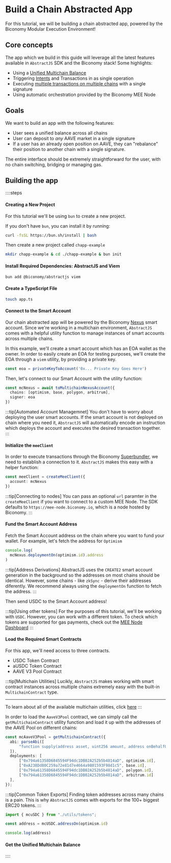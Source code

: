 # Build a Chain Abstracted App

For this tutorial, we will be building a chain abstracted app, powered by the Biconomy Modular Execution Environment!

## Core concepts

The app which we build in this guide will leverage all the latest features available in `AbstractJS` SDK and 
the Biconomy stack! Some highlights:

- Using a [Unified Multichain Balance]()
- Triggering [Intents]() and Transactions in as single operation
- Executing [multiple transactions on multiple chains]() with a single signature
- Using automatic orchestration provided by the Biconomy MEE Node

## Goals

We want to build an app with the following features:

- User sees a unified balance across all chains
- User can deposit to _any_ AAVE market in a single signature
- If a user has an already open position on AAVE, they can "rebalance" their position to another chain with a single
signature.

The entire interface should be extremely straightforward for the user, with no chain switching, bridging or managing gas.

## Building the app

::::steps
#### Creating a New Project

For this tutorial we'll be using `bun` to create a new project. 

If you don't have `bun`, you can install it by running:
```bash [Install Bun]
curl -fsSL https://bun.sh/install | bash
```

Then create a new project called `chapp-example`
```bash [Create a new project]
mkdir chapp-example & cd ./chapp-example & bun init
```

#### Install Required Dependencies: AbstractJS and Viem

```bash [Install AbstractJS and Viem]
bun add @biconomy/abstractjs viem
```

#### Create a TypeScript File

```bash [Create app.ts]
touch app.ts
```

#### Connect to the Smart Account

Our chain abstracted app will be powered by the Biconomy [Nexus]() smart account. Since we're working
in a multichain environment, `AbstractJS` comes with a helpful utility function to manage instances of 
smart accounts across multiple chains. 

In this example, we'll create a smart account which has an EOA wallet
as the owner. In order to easily create an EOA for testing purposes,
we'll create the EOA through a `viem` utility, by providing a private 
key.

```ts [Create EOA signer]
const eoa = privateKeyToAccount('0x... Private Key Goes Here')
```

Then, let's connect to our Smart Account with the utility function:

```ts [Initialize Multichain Smart Account]
const mcNexus = await toMultichainNexusAccount({
  chains: [optimism, base, polygon, arbitrum],
  signer: eoa
})
```

:::tip[Automated Account Managemnet]
You don't have to worry about deploying the user smart accounts. If the 
smart account is not deployed on chain where you need it, `AbstractJS`
will automatically encode an instruction which deploys the account and 
executes the desired transaction together.
:::

#### Initialize the `meeClient`

In order to execute transactions through the Biconomy [Superbundler](), we need to establish a connection 
to it. `AbstractJS` makes this easy with a helper function:

```ts [Connect to MEE Node]
const meeClient = createMeeClient({
  account: mcNexus
})
```

:::tip[Connecting to nodes]
You can pass an optional `url` paramter in the `createMeeClient` if 
you want to connect to a custom MEE Node. The SDK defaults to 
`https://mee-node.biconomy.io`, which is a node hosted by Biconomy.
:::

#### Fund the Smart Account Address

Fetch the Smart Account address on the chain where you want to 
fund your wallet. For example, let's fetch the address for `Optimism`

```ts
console.log(
  mcNexus.deploymentOn(optimism.id).address
)
```

:::tip[Address Derivations]
AbstractJS uses the `CREATE2` smart account generation in the background
so the addresses on most chains should be identical. However,
some chains - like `zkSync` - derive their addresses diferently. We 
recommend always using the `deploymentOn` function to fetch the 
address.
:::

Then send USDC to the Smart Account address! 

:::tip[Using other tokens]
For the purposes of this tutorial, we'll be working with `USDC`. However, you can work with a different token.
To check which tokens are supported for gas payments, check out the [MEE Node Dashboard](https://mee-node.biconomy.io/dashboard)
:::

#### Load the Required Smart Contracts

For this app, we'll need access to three contracts. 

- USDC Token Contract
- aUSDC Token Contract
- AAVE V3 Pool Contract

:::tip[Multichain Utilities]
Lucikly, `AbstractJS` makes working with smart contract instances 
across multiple chains extremely easy with the built-in `MultichainContract`
type.

---

To learn about all of the available multichain utilities, click [here]()
:::

In order to load the `AaveV3Pool` contract, we can simply call the 
`getMultichainContract` utility function and load it up with the 
addresses of the AAVE Pool on different chains:

```ts [Multichain Contract]
const mcAaveV3Pool = getMultichainContract({
  abi: parseAbi([
      "function supply(address asset, uint256 amount, address onBehalfOf, uint16 referralCode)",
  ]),
  deployments: [
      ["0x794a61358D6845594F94dc1DB02A252b5b4814aD", optimism.id],
      ["0xA238Dd80C259a72e81d7e4664a9801593F98d1c5", base.id],
      ["0x794a61358D6845594F94dc1DB02A252b5b4814aD", polygon.id],
      ["0x794a61358D6845594F94dc1DB02A252b5b4814aD", arbitrum.id]
  ],
});
```

:::tip[Common Token Exports]
Finding token addresses across many chains is a pain. This is why `AbstractJS` comes
with exports for the 100+ biggest ERC20 tokens.
:::

```ts [Import and Use USDC]
import { mcuSDC } from "./utils/tokens";

const address = mcUSDC.addressOn(optimism.id)

console.log(address)
```

#### Get the Unified Multichain Balance


::::